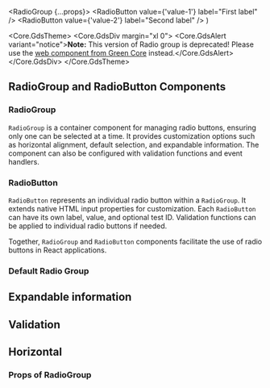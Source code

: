 

  <RadioGroup {...props}>
    <RadioButton value={'value-1'} label="First label" />
    <RadioButton value={'value-2'} label="Second label" />
  </RadioGroup>
)

<Meta of={RadioGroupStories} />

<Core.GdsTheme>
  <Core.GdsDiv margin="xl 0">
    <Core.GdsAlert variant="notice">**Note:** This version of Radio group is deprecated! Please use the [web component from Green Core](https://storybook.seb.io/latest/core/?path=/docs/components-radio-group--docs) instead.</Core.GdsAlert>
  </Core.GdsDiv>
</Core.GdsTheme>

## RadioGroup and RadioButton Components

### RadioGroup

`RadioGroup` is a container component for managing radio buttons, ensuring only one can be selected at a time. It provides customization options such as horizontal alignment, default selection, and expandable information. The component can also be configured with validation functions and event handlers.

### RadioButton

`RadioButton` represents an individual radio button within a `RadioGroup`. It extends native HTML input properties for customization. Each `RadioButton` can have its own label, value, and optional test ID. Validation functions can be applied to individual radio buttons if needed.

Together, `RadioGroup` and `RadioButton` components facilitate the use of radio buttons in React applications.

### Default Radio Group

<Canvas of={RadioGroupStories.Default} />

## Expandable information

<Canvas of={RadioGroupStories.ExpandableInformation} />

## Validation

<Canvas of={RadioGroupStories.Validation} />

## Horizontal

<Canvas of={RadioGroupStories.Horizontal} />

### Props of RadioGroup

<ArgTypes of={RadioGroup} />

